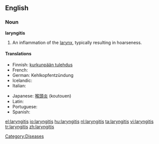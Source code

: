 ==English==
===Noun===
'''laryngitis'''

#An inflammation of the [[larynx]], typically resulting in hoarseness.

====Translations====
{{trans-top|inflammation of the larynx}}
* Finnish: [[kurkunpään tulehdus]]
* French: {{t+|fr|laryngite}}
* German: Kehlkopfentzündung
* Icelandic: {{t|is|barkakýlisbólga|f}}
* Italian: {{t-|it|laringite|lang=it|f}}
{{trans-mid}}
* Japanese: [[喉頭炎]] (koutouen)
* Latin: {{t-|la|laryngitis}}
* Portuguese: {{t+|pt|laringite}}
* Spanish: {{t-|es|laringite}}
{{trans-bottom}}

[[Category:Diseases]]

[[el:laryngitis]]
[[io:laryngitis]]
[[hu:laryngitis]]
[[nl:laryngitis]]
[[ta:laryngitis]]
[[vi:laryngitis]]
[[tr:laryngitis]]
[[zh:laryngitis]]